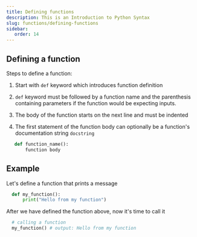 ```yaml
---
title: Defining functions
description: This is an Introduction to Python Syntax
slug: functions/defining-functions
sidebar:
   order: 14
---
```



## Defining a function

Steps to define a function:

1. Start with `def` keyword which introduces function definition

2. `def` keyword must be followed by a function name and the parenthesis containing parameters if the function would be expecting inputs.

3. The body of the function starts on the next line and must be indented

4. The first statement of the function body can optionally be a function's documentation string `docstring`


```py 
   def function_name():
       function body
```



## Example

Let's define a function that prints a message

```py 
  def my_function():
      print("Hello from my function")
```


After we have defined the function above, now it's time to call it 

```py
  # calling a function 
  my_function() # output: Hello from my function
```



